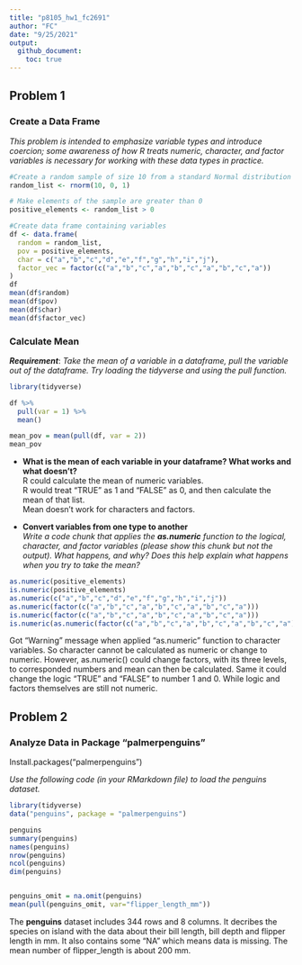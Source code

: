 ```yaml
---
title: "p8105_hw1_fc2691"
author: "FC"
date: "9/25/2021"
output: 
  github_document:
    toc: true
---
```



## Problem 1 

### Create a Data Frame
  
*This problem is intended to emphasize variable types and introduce coercion; some awareness of how R treats numeric, character, and factor variables is necessary for working with these data types in practice.*  

```r
#Create a random sample of size 10 from a standard Normal distribution
random_list <- rnorm(10, 0, 1)  

# Make elements of the sample are greater than 0
positive_elements <- random_list > 0  

#Create data frame containing variables
df <- data.frame(
  random = random_list,
  pov = positive_elements,
  char = c("a","b","c","d","e","f","g","h","i","j"),
  factor_vec = factor(c("a","b","c","a","b","c","a","b","c","a"))
)
df
mean(df$random)
mean(df$pov)
mean(df$char)
mean(df$factor_vec)
```

### Calculate Mean  

***Requirement***: *Take the mean of a variable in a dataframe, pull the variable out of the dataframe. Try loading the tidyverse and using the pull function.*  

```r
library(tidyverse)

df %>%
  pull(var = 1) %>% 
  mean()

mean_pov = mean(pull(df, var = 2))
mean_pov
```

- **What is the mean of each variable in your dataframe? What works and what doesn’t?**  
R could calculate the mean of numeric variables.  
R would treat "TRUE" as 1 and "FALSE" as 0, and then calculate the mean of that list.  
Mean doesn't work for characters and factors.  

- **Convert variables from one type to another**  
*Write a code chunk that applies the **as.numeric** function to the logical, character, and factor variables (please show this chunk but not the output). What happens, and why? Does this help explain what happens when you try to take the mean?*

```r
as.numeric(positive_elements)
is.numeric(positive_elements)
as.numeric(c("a","b","c","d","e","f","g","h","i","j")) 
as.numeric(factor(c("a","b","c","a","b","c","a","b","c","a")))
is.numeric(factor(c("a","b","c","a","b","c","a","b","c","a")))
is.numeric(as.numeric(factor(c("a","b","c","a","b","c","a","b","c","a"))))
```
Got "Warning" message when applied "as.numeric" function to character variables. So character cannot be calculated as numeric or change to numeric. However, as.numeric() could change factors, with its three levels, to corresponded numbers and mean can then be calculated. Same it could change the logic "TRUE" and "FALSE" to number 1 and 0. While logic and factors themselves are still not numeric. 

## Problem 2  

### Analyze Data in Package "palmerpenguins"  

Install.packages("palmerpenguins")  


*Use the following code (in your RMarkdown file) to load the penguins dataset. * 

```r

library(tidyverse)
data("penguins", package = "palmerpenguins")

penguins
summary(penguins)
names(penguins)
nrow(penguins)
ncol(penguins)
dim(penguins)


penguins_omit = na.omit(penguins)
mean(pull(penguins_omit, var="flipper_length_mm"))

```
The **penguins** dataset includes 344 rows and 8 columns. It decribes the species on island with the data about their bill length, bill depth and flipper length in mm. It also contains some "NA" which means data is missing. The mean number of flipper_length is about 200 mm.  



